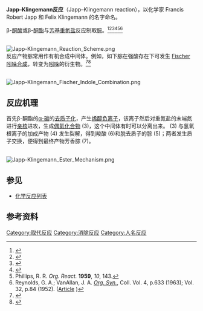 '''Japp–Klingemann反应'''（Japp–Klingemann reaction），以化学家 Francis Robert Japp 和 Felix Klingemann 的名字命名。

β-[[酮酸|酮酸]]或β-[[酮酯|酮酯]]与[[芳基|芳基]][[重氮盐|重氮盐]]反应制取[[腙|腙]]。<ref>{{cite journal en
 | title = Ueber Benzolazo- und Benzolhydrazofettsäuren 
 | author = [[Francis_Robert_Japp|Francis Robert Japp]], [[Felix_Klingemann|Felix Klingemann]]  
 | journal = [[Berichte_der_deutschen_chemischen_Gesellschaft|Berichte der deutschen chemischen Gesellschaft]] 
 | volume = 20 
 | issue = 2
 | pages = 2942–2944 
 | year =  1887
 | url =  
 | doi = 10.1002/cber.188702002165   }}</ref><ref>{{cite journal en
 | title = Zur Kenntniss der Benzolazo- und Benzolhydrazopropionsäuren (p 3284-3286)
 | author = F. R. Japp, F. Klingemann  
 | journal = [[Berichte_der_deutschen_chemischen_Gesellschaft|Berichte der deutschen chemischen Gesellschaft]] 
 | volume = 20 
 | issue = 2
 | pages = 3284–3286
 | year =  1887
 | url =  
 | doi = 10.1002/cber.188702002234   }}</ref><ref>{{cite journal en
 | title = Ueber sogenannte »gemischte Azoverbindungen 
 | author = F. R. Japp, F. Klingemann  
 | journal = [[Berichte_der_deutschen_chemischen_Gesellschaft|Berichte der deutschen chemischen Gesellschaft]] 
 | volume = 20 
 | issue = 2
 | pages = 3398–3401
 | year =  1887
 | url =  
 | doi = 10.1002/cber.188702002268   }}</ref><ref>{{cite journal en
 | title = Ueber die Constitution einiger sogenannten gemischten Azoverbindungen 
 | author = F. R. Japp, F. Klingemann 
 | journal = [[Liebigs_Annalen_der_Chemie|Liebigs Annalen der Chemie]] 
 | volume = 247
 | issue = 2
 | pages = 190–225
 | year =  1888
 | url =  
 | doi = 10.1002/jlac.18882470208    }}</ref><ref>Phillips, R. R. ''Org. React.'' '''1959''', ''10'', 143.</ref><ref>Reynolds, G. A.; VanAllan, J. A. ''[[Org._Syn.|Org. Syn.]]'', Coll. Vol. 4, p.633 (1963); Vol. 32, p.84 (1952). ([http://www.orgsyn.org/orgsyn/prep.asp?prep=cv4p0633 Article] {{Wayback|url=http://www.orgsyn.org/orgsyn/prep.asp?prep=cv4p0633 |date=20120716191722 }})</ref> 

<br />
[[Image:Japp-Klingemann_Reaction_Scheme.png|center]]
<br />

反应产物腙常用作有机合成中间体。例如，如下腙在强酸存在下可发生 [[Fischer吲哚合成|Fischer 吲哚合成]]，转变为[[吲哚|吲哚]]的衍生物。<ref>{{cite journal en
 | title =  1,3,4,5-Tetrahydrobenz[cd]indoles and related compounds. Part I. A new synthesis of 3,4-dihydrobenz[cd]indol-5(1H)-one (Uhle's ketone)
 | author = Bowman, R. E.; Goodburn, T. G.; Reynolds, A. A.  
 | journal = J. Chem. Soc. Perkins Trans 1 
 | volume =  
 | issue = 
 | pages = 1121 
 | year = 1972 
 | url =  
 | doi = 10.1039/P19720001121   }}</ref><ref>{{cite journal en
 | title =  Ergoline synthons: Synthesis of 3,4-dihydro-6-methoxybenz[cd]indol-5(1H)-one (6-methoxy-Uhle's ketone) and 3,4-dihydrobenz[cd]indol-5(1H)-one (Uhle's ketone) via a novel decarboxylation of indole-2-carboxylates
 | author = Meyer, M. D.; Kruse, L. I.  
 | journal = [[J._Org._Chem.|J. Org. Chem.]] 
 | volume = 49
 | issue = 
 | pages = 3195–3199 
 | year = 1984  
 | url =  
 | doi = 10.1021/jo00191a028   }}</ref>

<br />
[[Image:Japp-Klingemann_Fischer_Indole_Combination.png|center]]

==反应机理==
首先β-酮酯的[[α-碳|α-碳]]的[[去质子化|去质子化]]，产生[[烯醇负离子|烯醇负离子]]，该离子然后对重氮盐的末端氮进行[[亲核|亲核]]进攻，生成[[偶氮化合物|偶氮化合物]] (3)，这个中间体有时可以分离出来。 (3) 与氢氧根离子的加成产物 (4) 发生裂解，得到羧酸 (6)和脱去质子的腙 (5)；两者发生质子交换，便得到最终产物芳香腙 (7)。

<br />
[[Image:Japp-Klingemann_Ester_Mechanism.png|center]]

==参见==
*[[化学反应列表|化学反应列表]]

==参考资料==
{{Reflist}}

[[Category:取代反应|Category:取代反应]]
[[Category:消除反应|Category:消除反应]]
[[Category:人名反应|Category:人名反应]]
